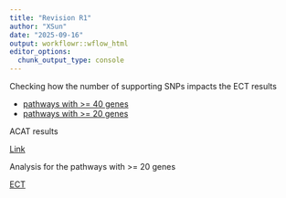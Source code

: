 ```yaml
---
title: "Revision R1"
author: "XSun"
date: "2025-09-16"
output: workflowr::wflow_html
editor_options:
  chunk_output_type: console
---
```


Checking how the number of supporting SNPs impacts the ECT results

* [pathways with >= 40 genes](revision_numsnp.html)
* [pathways with >= 20 genes](revision_numsnp_20genes.html)


ACAT results

[Link](revision_acat.html)

Analysis for the pathways with >= 20 genes

[ECT](https://xsun1229.github.io/factor_analysis_new/revision_ECT_20genes.html)